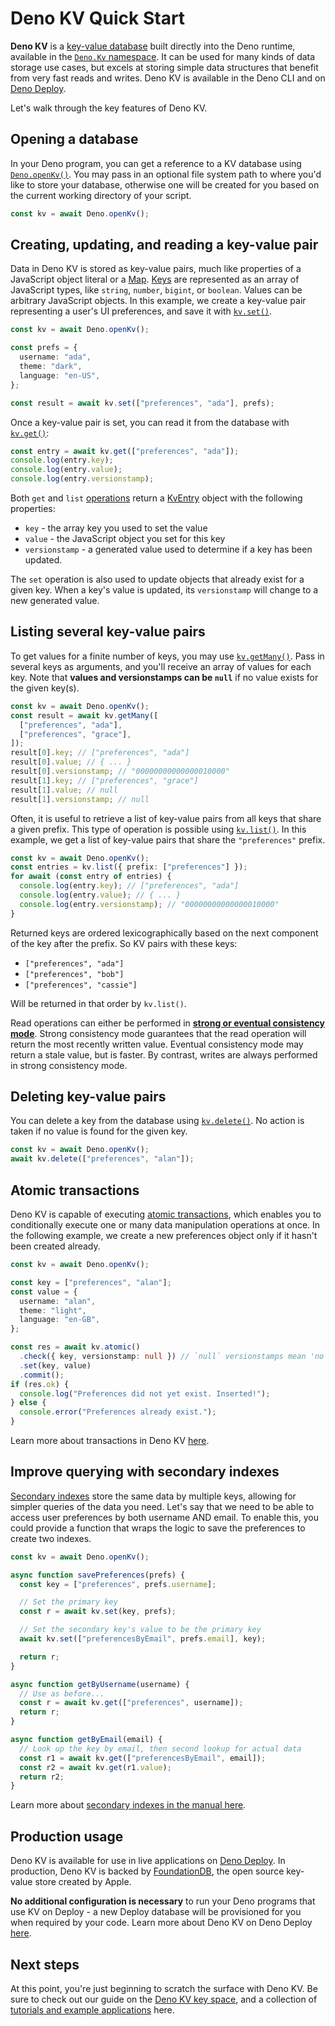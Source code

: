 
# Deno KV Quick Start

**Deno KV** is a
[key-value database](https://en.wikipedia.org/wiki/Key%E2%80%93value_database)
built directly into the Deno runtime, available in the
[`Deno.Kv` namespace](https://deno.land/api?unstable&s=Deno.Kv). It can be used
for many kinds of data storage use cases, but excels at storing simple data
structures that benefit from very fast reads and writes. Deno KV is available in
the Deno CLI and on [Deno Deploy](./on_deploy.mdx).

<Admonition />

Let's walk through the key features of Deno KV.

## Opening a database

In your Deno program, you can get a reference to a KV database using
[`Deno.openKv()`](https://deno.land/api?unstable=&s=Deno.openKv). You may pass
in an optional file system path to where you'd like to store your database,
otherwise one will be created for you based on the current working directory of
your script.

```ts
const kv = await Deno.openKv();
```

## Creating, updating, and reading a key-value pair

Data in Deno KV is stored as key-value pairs, much like properties of a
JavaScript object literal or a
[Map](https://developer.mozilla.org/en-US/docs/Web/JavaScript/Reference/Global_Objects/Map).
[Keys](./key_space.mdx) are represented as an array of JavaScript types, like
`string`, `number`, `bigint`, or `boolean`. Values can be arbitrary JavaScript
objects. In this example, we create a key-value pair representing a user's UI
preferences, and save it with
[`kv.set()`](https://deno.land/api?s=Deno.Kv&unstable=&p=prototype.set).

```ts
const kv = await Deno.openKv();

const prefs = {
  username: "ada",
  theme: "dark",
  language: "en-US",
};

const result = await kv.set(["preferences", "ada"], prefs);
```

Once a key-value pair is set, you can read it from the database with
[`kv.get()`](https://deno.land/api?s=Deno.Kv&unstable=&p=prototype.get):

```ts
const entry = await kv.get(["preferences", "ada"]);
console.log(entry.key);
console.log(entry.value);
console.log(entry.versionstamp);
```

Both `get` and `list` [operations](./operations.mdx) return a
[KvEntry](https://deno.land/api?s=Deno.KvEntry&unstable=) object with the
following properties:

- `key` - the array key you used to set the value
- `value` - the JavaScript object you set for this key
- `versionstamp` - a generated value used to determine if a key has been
  updated.

The `set` operation is also used to update objects that already exist for a
given key. When a key's value is updated, its `versionstamp` will change to a
new generated value.

## Listing several key-value pairs

To get values for a finite number of keys, you may use
[`kv.getMany()`](https://deno.land/api?s=Deno.Kv&unstable=&p=prototype.getMany).
Pass in several keys as arguments, and you'll receive an array of values for
each key. Note that **values and versionstamps can be `null`** if no value
exists for the given key(s).

```ts
const kv = await Deno.openKv();
const result = await kv.getMany([
  ["preferences", "ada"],
  ["preferences", "grace"],
]);
result[0].key; // ["preferences", "ada"]
result[0].value; // { ... }
result[0].versionstamp; // "00000000000000010000"
result[1].key; // ["preferences", "grace"]
result[1].value; // null
result[1].versionstamp; // null
```

Often, it is useful to retrieve a list of key-value pairs from all keys that
share a given prefix. This type of operation is possible using
[`kv.list()`](https://deno.land/api?s=Deno.Kv&unstable=&p=prototype.list). In
this example, we get a list of key-value pairs that share the `"preferences"`
prefix.

```ts
const kv = await Deno.openKv();
const entries = kv.list({ prefix: ["preferences"] });
for await (const entry of entries) {
  console.log(entry.key); // ["preferences", "ada"]
  console.log(entry.value); // { ... }
  console.log(entry.versionstamp); // "00000000000000010000"
}
```

Returned keys are ordered lexicographically based on the next component of the
key after the prefix. So KV pairs with these keys:

- `["preferences", "ada"]`
- `["preferences", "bob"]`
- `["preferences", "cassie"]`

Will be returned in that order by `kv.list()`.

Read operations can either be performed in
[**strong or eventual consistency mode**](./operations.mdx). Strong consistency
mode guarantees that the read operation will return the most recently written
value. Eventual consistency mode may return a stale value, but is faster. By
contrast, writes are always performed in strong consistency mode.

## Deleting key-value pairs

You can delete a key from the database using
[`kv.delete()`](https://deno.land/api?s=Deno.Kv&unstable=&p=prototype.delete).
No action is taken if no value is found for the given key.

```ts
const kv = await Deno.openKv();
await kv.delete(["preferences", "alan"]);
```

## Atomic transactions

Deno KV is capable of executing [atomic transactions](./transactions.mdx), which
enables you to conditionally execute one or many data manipulation operations at
once. In the following example, we create a new preferences object only if it
hasn't been created already.

```ts
const kv = await Deno.openKv();

const key = ["preferences", "alan"];
const value = {
  username: "alan",
  theme: "light",
  language: "en-GB",
};

const res = await kv.atomic()
  .check({ key, versionstamp: null }) // `null` versionstamps mean 'no value'
  .set(key, value)
  .commit();
if (res.ok) {
  console.log("Preferences did not yet exist. Inserted!");
} else {
  console.error("Preferences already exist.");
}
```

Learn more about transactions in Deno KV [here](./transactions.mdx).

## Improve querying with secondary indexes

[Secondary indexes](./secondary_indexes.mdx) store the same data by multiple
keys, allowing for simpler queries of the data you need. Let's say that we need
to be able to access user preferences by both username AND email. To enable
this, you could provide a function that wraps the logic to save the preferences
to create two indexes.

```ts
const kv = await Deno.openKv();

async function savePreferences(prefs) {
  const key = ["preferences", prefs.username];

  // Set the primary key
  const r = await kv.set(key, prefs);

  // Set the secondary key's value to be the primary key
  await kv.set(["preferencesByEmail", prefs.email], key);

  return r;
}

async function getByUsername(username) {
  // Use as before...
  const r = await kv.get(["preferences", username]);
  return r;
}

async function getByEmail(email) {
  // Look up the key by email, then second lookup for actual data
  const r1 = await kv.get(["preferencesByEmail", email]);
  const r2 = await kv.get(r1.value);
  return r2;
}
```

Learn more about [secondary indexes in the manual here](./secondary_indexes.mdx).

## Production usage

Deno KV is available for use in live applications on
[Deno Deploy](./on_deploy.mdx). In production, Deno KV is backed by
[FoundationDB](https://www.foundationdb.org/), the open source key-value store
created by Apple.

**No additional configuration is necessary** to run your Deno programs that use
KV on Deploy - a new Deploy database will be provisioned for you when required
by your code. Learn more about Deno KV on Deno Deploy [here](./on_deploy.mdx).

## Next steps

At this point, you're just beginning to scratch the surface with Deno KV. Be
sure to check out our guide on the [Deno KV key space](./key_space.mdx), and a
collection of [tutorials and example applications](../tutorials/index.md) here.
